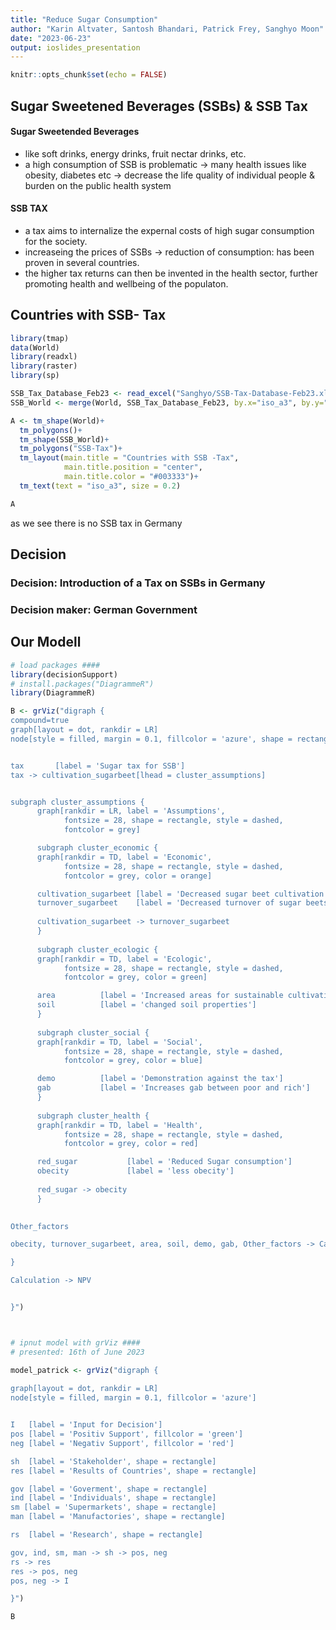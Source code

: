 ```yaml
---
title: "Reduce Sugar Consumption"
author: "Karin Altvater, Santosh Bhandari, Patrick Frey, Sanghyo Moon"
date: "2023-06-23"
output: ioslides_presentation
---
```


```r
knitr::opts_chunk$set(echo = FALSE)
```

## Sugar Sweetened Beverages (SSBs) & SSB Tax
#### Sugar Sweetended Beverages
- like soft drinks, energy drinks, fruit nectar drinks, etc. 
- a high consumption of SSB is problematic -> many health issues like obesity, diabetes etc -> decrease the life quality of individual people & burden on the public health system 

#### SSB TAX
- a tax aims to internalize the expernal costs of high sugar consumption for the society. 
- increaseing the prices of SSBs -> reduction of consumption: has been proven in several countries. 
- the higher tax returns can then be invented in the health sector, further promoting health and wellbeing of the populaton. 


## Countries with SSB- Tax

```r
library(tmap)
data(World)
library(readxl)
library(raster)
library(sp)

SSB_Tax_Database_Feb23 <- read_excel("Sanghyo/SSB-Tax-Database-Feb23.xlsx")
SSB_World <- merge(World, SSB_Tax_Database_Feb23, by.x="iso_a3", by.y="wb_code")

A <- tm_shape(World)+
  tm_polygons()+
  tm_shape(SSB_World)+
  tm_polygons("SSB-Tax")+
  tm_layout(main.title = "Countries with SSB -Tax",
            main.title.position = "center",
            main.title.color = "#003333")+
  tm_text(text = "iso_a3", size = 0.2)

```

```r
A
```

  as we see there is no SSB tax in Germany

## Decision

### Decision: Introduction of a Tax on SSBs in Germany
### Decision maker: German Government 


## Our Modell
```r
# load packages ####
library(decisionSupport)
# install.packages("DiagrammeR")
library(DiagrammeR)

B <- grViz("digraph {
compound=true
graph[layout = dot, rankdir = LR]
node[style = filled, margin = 0.1, fillcolor = 'azure', shape = rectangle]


tax       [label = 'Sugar tax for SSB']
tax -> cultivation_sugarbeet[lhead = cluster_assumptions]


subgraph cluster_assumptions { 
      graph[rankdir = LR, label = 'Assumptions',
            fontsize = 28, shape = rectangle, style = dashed,
            fontcolor = grey]

      subgraph cluster_economic { 
      graph[rankdir = TD, label = 'Economic',
            fontsize = 28, shape = rectangle, style = dashed,
            fontcolor = grey, color = orange]

      cultivation_sugarbeet [label = 'Decreased sugar beet cultivation']
      turnover_sugarbeet    [label = 'Decreased turnover of sugar beets']
      
      cultivation_sugarbeet -> turnover_sugarbeet
      }
      
      subgraph cluster_ecologic { 
      graph[rankdir = TD, label = 'Ecologic',
            fontsize = 28, shape = rectangle, style = dashed,
            fontcolor = grey, color = green]

      area          [label = 'Increased areas for sustainable cultivations']
      soil          [label = 'changed soil properties']
      }
      
      subgraph cluster_social { 
      graph[rankdir = TD, label = 'Social',
            fontsize = 28, shape = rectangle, style = dashed,
            fontcolor = grey, color = blue]

      demo          [label = 'Demonstration against the tax']
      gab           [label = 'Increases gab between poor and rich']
      }
      
      subgraph cluster_health { 
      graph[rankdir = TD, label = 'Health',
            fontsize = 28, shape = rectangle, style = dashed,
            fontcolor = grey, color = red]

      red_sugar           [label = 'Reduced Sugar consumption']
      obecity             [label = 'less obecity']
      
      red_sugar -> obecity
      }
      

Other_factors 

obecity, turnover_sugarbeet, area, soil, demo, gab, Other_factors -> Calculation

}

Calculation -> NPV


}")



# ipnut model with grViz ####
# presented: 16th of June 2023 

model_patrick <- grViz("digraph {
  
graph[layout = dot, rankdir = LR]
node[style = filled, margin = 0.1, fillcolor = 'azure']


I   [label = 'Input for Decision']
pos [label = 'Positiv Support', fillcolor = 'green']
neg [label = 'Negativ Support', fillcolor = 'red']

sh  [label = 'Stakeholder', shape = rectangle]
res [label = 'Results of Countries', shape = rectangle]

gov [label = 'Goverment', shape = rectangle]
ind [label = 'Individuals', shape = rectangle]
sm [label = 'Supermarkets', shape = rectangle]
man [label = 'Manufactories', shape = rectangle]

rs  [label = 'Research', shape = rectangle]

gov, ind, sm, man -> sh -> pos, neg
rs -> res
res -> pos, neg 
pos, neg -> I

}")
```

```r
B
```
